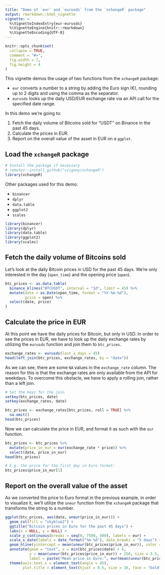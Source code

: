 ```yaml
---
title: "Demo of `eur` and `eurusds` from the `xchangeR` package"
output: rmarkdown::html_vignette
vignette: >
  %\VignetteIndexEntry{eur-eurusds}
  %\VignetteEngine{knitr::rmarkdown}
  %\VignetteEncoding{UTF-8}
---
```


```r
knitr::opts_chunk$set(
  collapse = TRUE,
  comment = "#>",
  fig.width = 7,
  fig.height = 4
)
```

This vignette demos the usage of two functions from the `xchangeR` package:

* `eur` converts a number to a string by adding the Euro sign (€), rounding up to 2 digits and using the comma as the separator.
* `eurusds` looks up the daily USD/EUR exchange rate via an API call for the specified date range.

In this demo we're going to:

1. Fetch the daily volume of Bitcoins sold for "USDT" on Binance in the past 45 days.
1. Calculate the prices in EUR.
1. Report on the overall value of the asset in EUR on a `ggplot`.

## Load the `xchangeR` package

```r
# Install the package if necessary
# remotes::install_github("szigony/xchangeR")
library(xchangeR)
```

Other packages used for this demo:

* `binancer`
* `dplyr`
* `data.table`
* `ggplot2`
* `scales`

```r
library(binancer)
library(dplyr)
library(data.table)
library(ggplot2)
library(scales)
```

## Fetch the daily volume of Bitcoins sold

Let's look at the daily Bitcoin prices in USD for the past 45 days. We're only interested in the day (`open_time`) and the opening price (`open`).

```r
btc_prices <- as.data.table(
  binance_klines("BTCUSDT", interval = "1d", limit = 45) %>% 
  mutate(date = as.Date(open_time, format = "%Y-%m-%d"),
         price = open) %>% 
  select(date, price)
)
```

## Calculate the price in EUR

At this point we have the daily prices for Bitcoin, but only in USD. In order to see the prices in EUR, we have to look up the daily exchange rates by utilizing the `eurusds` function and join them to `btc_prices`.

```r
exchange_rates <- eurusds(last_x_days = 45)
head(left_join(btc_prices, exchange_rates, by = "date"))
```

As we can see, there are some `NA` values in the `exchange_rate` column. The reason for this is that the exchange rates are only available from the API for weekdays. To overcome this obstacle, we have to apply a rolling join, rather than a left join.

```r
# Set the keys for the join
setkey(btc_prices, date)
setkey(exchange_rates, date)

btc_prices <- exchange_rates[btc_prices, roll = TRUE] %>% 
  na.omit()
head(btc_prices)
```

Now we can calculate the price in EUR, and format it as such with the `eur` function.

```r
btc_prices <- btc_prices %>% 
  mutate(price_in_eur = eur(exchange_rate * price)) %>%
  select(date, price_in_eur)
head(btc_prices)

# E.g. the price for the first day in Euro format:
btc_prices$price_in_eur[1]
```

## Report on the overall value of the asset

As we converted the price to Euro format in the previous example, in order to visualize it, we'll utilize the `uneur` function from the `xchangeR` package that transforms the string to a number.

```r
ggplot(btc_prices, aes(date, uneur(price_in_eur))) +
  geom_col(fill = "skyblue2") +
  ggtitle("Bitcoin prices in Euro for the past 45 days") +
  labs(x = NULL, y = NULL) +
  scale_y_continuous(breaks = seq(0, 7500, 500), labels = eur) +
  scale_x_date(labels = date_format("%m-%d"), date_breaks = "5 days") +
  geom_hline(yintercept = mean(uneur(btc_prices$price_in_eur)), color = "indianred2", size = 1) +
  annotate(geom = "text", x = min(btc_prices$date) + 6, 
           y = mean(uneur(btc_prices$price_in_eur)) + 250, size = 3.5,
           label = paste("Mean price in Euro:", eur(mean(uneur(btc_prices$price_in_eur))))) +
  theme(axis.text.x = element_text(angle = 45),
        plot.title = element_text(hjust = 0.5, size = 16, face = "bold"))
```

